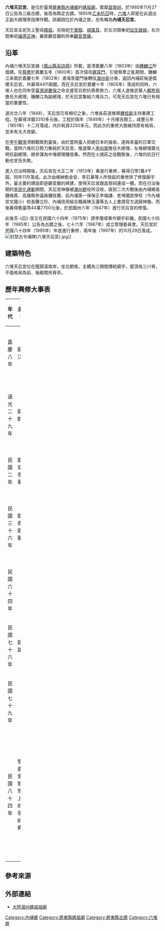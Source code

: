 {{coord|22.6152433|N|120.5663700|E|format=dms|display=title|scale:10000}}
{{tw monument
|name       = 六堆天后宮
|formername = 
|image      = 六堆天后宮.JPG
|imagename  = 六堆天后宮正殿
|othername  = 內埔天后宮
|formalname = 六堆天后宮
|level      = [[縣定古蹟|縣定古蹟]]
|class      = [[寺廟|寺廟]]
|date       = 1985年11月27日
|time       = {{QING}}嘉慶10年（1805年）
|location   = {{TWN}}[[屏東縣|屏東縣]][[內埔鄉|內埔鄉]]內埔村廣濟路164號
|open       =
|cost       =
|website    =
|reg_url    = https://nchdb.boch.gov.tw/assets/overview/monument/19851127000083
}}

'''六堆天后宮'''，是位於臺灣[[屏東縣|屏東縣]][[內埔鄉|內埔鄉]]的[[媽祖廟|媽祖廟]]，緊鄰[[昌黎祠|昌黎祠]]，於1985年11月27日公告為三級古蹟，後改為縣定古蹟{{r|文}}。1895年[[乙未戰爭|乙未抗日]]時，[[六堆|六堆]]人即是在此選出正副大總理來指揮作戰{{r|劉|page=24}}{{r|客}}。該廟因位於內埔之故，也有稱為'''內埔天后宮'''。

天后宮主祀天上聖母[[媽祖|媽祖]]，另陪祀[[千里眼|千里眼]]、[[順風耳|順風耳]]，於左次間奉祀[[註生娘娘|註生娘娘]]，右次間奉祀[[福德正神|福德正神]]，翼房觀音廳則供奉[[觀音菩薩|觀音菩薩]]{{r|客}}。

== 沿革 ==
內埔六堆天后宮據《[[鳳山縣采訪冊|鳳山縣采訪冊]]》所載，是清嘉慶八年（1803年）由[[鍾麟江|鍾麟江]]所倡建{{r|劉|page=11}}。在[[蔡牽|蔡牽]]於嘉慶五年（1800年）首次侵攻[[鹿耳門|鹿耳門]]，引發蔡牽之亂期間，鍾麟江率眾於嘉慶七年（1802年）渡海至廈門後轉往[[湄州島|湄州島]]分香，返回內埔莊後遂倡建天后宮，共募得4411兩銀{{r|劉|page=31、32}}。而在天后宮於嘉慶十年（1805年）落成的同時{{r|文}}{{r|楊}}，六堆人也在同年受[[按察使銜分巡臺灣兵備道|臺灣道]][[慶保|慶保]]之命支援官兵對抗蔡牽勢力，六堆人遂推武舉人[[賴熊飛|賴熊飛]]擔任大總理，鍾麟江為副總理，於天后宮集結六堆兵力，可見天后宮在六堆已有相當的重要性{{r|劉|page=23}}{{r|楊}}{{r|客}}。

道光廿八年（1848），天后宮已有傾圮之象，六堆各莊遂推舉[[鍾桂齡|鍾桂齡]]主持重建工程{{r|劉|page=17}}。在募得洋銀3310多元後，工程於隔年（1849年）十月擇吉開工，咸豐元年（1851年）十二月落成，共計耗資3250多元，而此次的重修大致維持原有格局，並未有太大改變{{r|劉|page=17}}{{r|文}}。

在[[甲午戰爭|甲午戰爭]]清朝戰敗割臺後，由於當時臺人拒絕日本的接收，遂與來臺的日軍交戰。當時六堆抗日勢力集結於天后宮，推選舉人[[李向榮|李向榮]]擔任大總理，左堆總理蕭光明任副總理，總參謀為中堆總理鍾發春{{r|劉|page=24}}。然而在火燒莊之役戰敗後，六堆的抗日行動也宣告失敗。

進入日治時期後，天后宮在大正二年（1913年）春進行重修，募得日幣1萬4千圓，同年11月落成{{r|劉|page=25}}{{r|客}}。此次由鄉紳劉金安、李石華等人所發起的重修除了修復廟宇外，最主要的建設即是觀音廳的興建，使得天后宮跟昌黎祠連成一體{{r|劉|page=25}}{{r|文}}。而在日治後期的[[皇民化運動|皇民化運動]]期間，天后宮神像被[[潮州郡|潮州郡]]役所沒收，直到二次大戰後由內埔鄉長鍾梅貴、高雄縣參議員鍾桂蘭、前內埔第一保保正李福謙、老埤國民學校（今內埔崇文國小）校長鍾立珍、內埔信用組合職員陳玉蓮等五人上書請官方送歸神像{{r|劉|page=26}}。而後募得舊臺幣44萬7700元後，於民國卅六年（1947年）進行天后宮的修復{{r|劉|page=26}}。

此後天-{后}-宮又在民國六十四年（1975年）請李瓊琢重作廟宇彩繪。民國七十四年（1985年）公告為古蹟之後，七十六年（1987年）成立管理委員會{{r|劉|page=46}}。天后宮於民國八十四年（1995年）年底進行重修，兩年後（1997年）的10月29日落成{{r|劉|page=29}}。
[[File:封禁古令埔碑(六堆天后宮).jpg|thumb]]]]

== 建築特色 ==
六堆天后宮位在龍頸溪南岸，坐北朝南，主體為三開間傳統廟宇，屋頂為三川脊，平面格局為前、後殿間夾拜亭{{r|客}}{{r|文}}。

== 歷年興修大事表 ==
{| width="100%" class="wikitable sortable"
!width=20%|年代!!width=10%|主事者!!width=30%|整修內容!!width=20%|金額!!width=20%|備註
|-
|嘉慶八年||鍾麟江等||倡建。||四千四佰十元||1803年動工，1805年完工。
|-
|道光二十九年||鍾桂齡等||規模悉仍舊制，柱子改木為石。||三千二佰五十餘元||1851年12月竣工。
|-
|民國二年||劉金安、李石華||建觀音廳。||[[日幣|日幣]]一萬四千元||1913年11月落成。
|-
|民國三十六年||鍾梅貴、鍾桂蘭等||從潮州郡所領回，重修內容不詳。||[[舊臺幣|舊臺幣]]三佰四十四萬七千元||
|-
|民國六十四年||||彩繪重作。||||李瓊琢先生繪製。
|-
|民國七十六年||鍾智謙等||成立管理委員會。||||
|-
|民國七十九年||||山川殿陽坡彩繪重作。||||李瓊琢先生繪製。
|-
|民國八十四年||管理委員會鍾智謙等向上級政府爭取經費。||天后宮全面整修。||承包二千二百六十六萬元得標。結算工程費二千七百五十萬五千餘元。||1997年12月完工。
|-
|}

== 參考來源 ==
{{reflist|refs=
<ref name="文">{{cite web|url=https://nchdb.boch.gov.tw/assets/advanceSearch/monument/19851127000083|title=六堆天后宮|publisher=文化部文化資產局|accessdate=|archive-date=2019-05-02|archive-url=https://web.archive.org/web/20190502123049/https://nchdb.boch.gov.tw/assets/advanceSearch/monument/19851127000083|dead-url=no}}</ref>
<ref name="客">{{cite web |url=http://hakkaarchitecture.thcdc.hakka.gov.tw/thcc/hakka/x_5.htm |title=建築導覽——六堆天后宮 |publisher=客家傳統建築影像數位典藏網 |accessdate=2014-09-08 |archive-url=https://web.archive.org/web/20140908044514/http://hakkaarchitecture.thcdc.hakka.gov.tw/thcc/hakka/x_5.htm |archive-date=2014-09-08 |dead-url=yes }}</ref>
<ref name="劉">{{cite book|author=劉正一 （主編）|title=《內埔鄉六堆天后宮沿革誌》 |publisher=內埔鄉六堆天后宮|date=2014年4月}}</ref>
<ref name="楊">{{cite journal|url=http://www.th.gov.tw/epaper/view2.php?ID=36&AID=434|author=楊欽堯|title=鍾麟江與內埔天后宮之興築|work=臺灣文獻館電子報|publisher=國史館臺灣文獻館|date=2009-08-14|accessdate=2014-09-08|deadurl=yes|archiveurl=https://web.archive.org/web/20140908042525/http://www.th.gov.tw/epaper/view2.php?ID=36&AID=434|archivedate=2014-09-08}}</ref>
}}

== 外部連結 ==
{{commons category|Neipu Mazu Temple}}
*[http://www.mz-mazu.org.cn/ 大陸湄州媽祖祖廟]{{Webarchive|url=https://archive.is/20121127164545/http://www.mz-mazu.org.cn/ |date=2012-11-27 }}

{{台灣縣市定古蹟}}
{{屏東縣文化資產}}

[[Category:內埔鄉|Category:內埔鄉]]
[[Category:屏東縣媽祖廟|Category:屏東縣媽祖廟]]
[[Category:屏東縣古蹟|Category:屏東縣古蹟]]
[[Category:六堆|Category:六堆]]
[[Category:臺灣客家建築|屏]]
